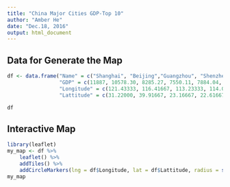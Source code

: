 ```yaml
---
title: "China Major Cities GDP-Top 10"
author: "Amber He"
date: "Dec.18, 2016"
output: html_document
---
```

## Data for Generate the Map
```r
df <- data.frame("Name" = c("Shanghai", "Beijing","Guangzhou", "Shenzhen", "Tianjin", "Chongqing", "Shuzhou", "Chengdu", "Wuhan", "Hangzhou"),
                 "GDP" = c(11887, 10578.30, 8285.27, 7550.11, 7884.04, 7237.90, 7088.43, 5327.58, 4921.86, 4498.75),
                 "Longitude" = c(121.43333, 116.41667, 113.23333, 114.06667, 117.20000, 106.45000, 120.37000, 104.06667, 114.31667, 120.20000),
                 "Lattitude" = c(31.22000, 39.91667, 23.16667, 22.61667, 39.13333, 29.56667,31.19000, 30.66667, 30.51667, 30.26667))
```
```r
df
```
## Interactive Map
```r
library(leaflet)
my_map <- df %>%
    leaflet() %>%
    addTiles() %>%
    addCircleMarkers(lng = df$Longitude, lat = df$Lattitude, radius = sqrt(df$GDP)/10, weight = 1, popup = df$Name, clusterOptions = TRUE) 
my_map
```

